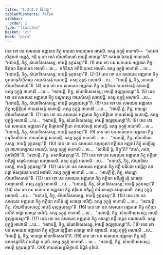 ```yaml
---
title: "1.2.2.2 វិនីតវត្ថុ"
tableOfContents: false
sidebar:
  order: 2
type: "tipitaka"
basket: "vi"
book: "para"
---
```



<DynamicBreadcrumb />

<Division number="281" book="para">

<Paragraph number="1113" book="para">
តេន ខោ បន សមយេន អញ្ញតរោ ភិក្ខុ មាតុយា មាតុបេមេន អាមសិ. តស្ស កុក្កុច្ចំ អហោសិ—  “ភគវតា សិក្ខាបទំ បញ្ញត្តំ, កច្ចិ នុ ខោ អហំ សំឃាទិសេសំ អាបត្តឹ អាបន្នោ”តិ? ភគវតោ ឯតមត្ថំ អារោចេសិ. “អនាបត្តិ, ភិក្ខុ, សំឃាទិសេសស្ស; អាបត្តិ ទុក្កដស្សា”តិ. (1)
</Paragraph>

<Paragraph number="1114" book="para">
តេន ខោ បន សមយេន អញ្ញតរោ ភិក្ខុ ធីតុយា ធីតុបេមេន អាមសិ …បេ…  ភគិនិយា ភគិនិបេមេន អាមសិ. តស្ស កុក្កុច្ចំ អហោសិ …បេ…  “អនាបត្តិ, ភិក្ខុ, សំឃាទិសេសស្ស; អាបត្តិ ទុក្កដស្សា”តិ. (2–3)
</Paragraph>

<Paragraph number="1115" book="para">
តេន ខោ បន សមយេន អញ្ញតរោ ភិក្ខុ បុរាណទុតិយិកាយ កាយសំសគ្គំ សមាបជ្ជិ. តស្ស កុក្កុច្ចំ អហោសិ …បេ…  “អាបត្តឹ ត្វំ, ភិក្ខុ, អាបន្នោ សំឃាទិសេសន៑”តិ. (4)
</Paragraph>

<Paragraph number="1116" book="para">
តេន ខោ បន សមយេន អញ្ញតរោ ភិក្ខុ យក្ខិនិយា កាយសំសគ្គំ សមាបជ្ជិ. តស្ស កុក្កុច្ចំ អហោសិ …បេ…  “អនាបត្តិ, ភិក្ខុ, សំឃាទិសេសស្ស; អាបត្តិ ថុល្លច្ចយស្សា”តិ. (5)
</Paragraph>

<Paragraph number="1117" book="para">
តេន ខោ បន សមយេន អញ្ញតរោ ភិក្ខុ បណ្ឌកស្ស កាយសំសគ្គំ សមាបជ្ជិ. តស្ស កុក្កុច្ចំ អហោសិ …បេ…  “អនាបត្តិ, ភិក្ខុ, សំឃាទិសេសស្ស; អាបត្តិ ថុល្លច្ចយស្សា”តិ. (6)
</Paragraph>

<Paragraph number="1118" book="para">
តេន ខោ បន សមយេន អញ្ញតរោ ភិក្ខុ សុត្តិត្ថិយា កាយសំសគ្គំ សមាបជ្ជិ. តស្ស កុក្កុច្ចំ អហោសិ …បេ…  “អាបត្តឹ ត្វំ, ភិក្ខុ, អាបន្នោ សំឃាទិសេសន៑”តិ. (7)
</Paragraph>

<Paragraph number="1119" book="para">
តេន ខោ បន សមយេន អញ្ញតរោ ភិក្ខុ មតិត្ថិយា កាយសំសគ្គំ សមាបជ្ជិ. តស្ស កុក្កុច្ចំ អហោសិ …បេ…  “អនាបត្តិ, ភិក្ខុ, សំឃាទិសេសស្ស; អាបត្តិ ថុល្លច្ចយស្សា”តិ. (8)
</Paragraph>

<Paragraph number="1120" book="para">
តេន ខោ បន សមយេន អញ្ញតរោ ភិក្ខុ តិរច្ឆានគតិត្ថិយា កាយសំសគ្គំ សមាបជ្ជិ. តស្ស កុក្កុច្ចំ អហោសិ …បេ…  “អនាបត្តិ, ភិក្ខុ, សំឃាទិសេសស្ស; អាបត្តិ ទុក្កដស្សា”តិ. (9)
</Paragraph>

<Paragraph number="1121" book="para">
តេន ខោ បន សមយេន អញ្ញតរោ ភិក្ខុ ទារុធីតលិកាយ កាយសំសគ្គំ សមាបជ្ជិ. តស្ស កុក្កុច្ចំ អហោសិ …បេ…  “អនាបត្តិ, ភិក្ខុ, សំឃាទិសេសស្ស; អាបត្តិ ទុក្កដស្សា”តិ. (10)
</Paragraph>

</Division>
<Division number="282" book="para">

<Paragraph number="1122" book="para">
តេន ខោ បន សមយេន សម្ពហុលា ឥត្ថិយោ អញ្ញតរំ ភិក្ខុំ សម្បីឡេត្វា ពាហាបរម្បរាយ អានេសុំ. តស្ស កុក្កុច្ចំ អហោសិ …បេ…  “សាទិយិ ត្វំ, ភិក្ខូ”តិ? “នាហំ, ភគវា, សាទិយិន៑”តិ. “អនាបត្តិ, ភិក្ខុ, អសាទិយន្តស្សា”តិ. (11)
</Paragraph>

<Paragraph number="1123" book="para">
តេន ខោ បន សមយេន អញ្ញតរោ ភិក្ខុ ឥត្ថិយា អភិរូឡ្ហំ សង្កមំ សារត្តោ សញ្ចាលេសិ. តស្ស កុក្កុច្ចំ អហោសិ …បេ…  “អនាបត្តិ, ភិក្ខុ, សំឃាទិសេសស្ស; អាបត្តិ ទុក្កដស្សា”តិ. (12)
</Paragraph>

<Paragraph number="1124" book="para">
តេន ខោ បន សមយេន អញ្ញតរោ ភិក្ខុ ឥត្ថឹ បដិបថេ បស្សិត្វា សារត្តោ អំសកូដេន បហារំ អទាសិ. តស្ស កុក្កុច្ចំ អហោសិ …បេ…  “អាបត្តឹ ត្វំ, ភិក្ខុ, អាបន្នោ សំឃាទិសេសន៑”តិ. (13)
</Paragraph>

<Paragraph number="1125" book="para">
តេន ខោ បន សមយេន អញ្ញតរោ ភិក្ខុ ឥត្ថិយា អភិរូឡ្ហំ រុក្ខំ សារត្តោ សញ្ចាលេសិ. តស្ស កុក្កុច្ចំ អហោសិ …បេ…  “អនាបត្តិ, ភិក្ខុ, សំឃាទិសេសស្ស; អាបត្តិ ទុក្កដស្សា”តិ. (14)
</Paragraph>

<Paragraph number="1126" book="para">
តេន ខោ បន សមយេន អញ្ញតរោ ភិក្ខុ ឥត្ថិយា អភិរូឡ្ហំ នាវំ សារត្តោ សញ្ចាលេសិ. តស្ស កុក្កុច្ចំ អហោសិ …បេ…  “អនាបត្តិ, ភិក្ខុ, សំឃាទិសេសស្ស; អាបត្តិ ទុក្កដស្សា”តិ. (15)
</Paragraph>

<Paragraph number="1127" book="para">
តេន ខោ បន សមយេន អញ្ញតរោ ភិក្ខុ ឥត្ថិយា គហិតំ រជ្ជុំ សារត្តោ អាវិញ្ឆិ. តស្ស កុក្កុច្ចំ អហោសិ …បេ…  “អនាបត្តិ, ភិក្ខុ, សំឃាទិសេសស្ស; អាបត្តិ ថុល្លច្ចយស្សា”តិ. (16)
</Paragraph>

<Paragraph number="1128" book="para">
តេន ខោ បន សមយេន អញ្ញតរោ ភិក្ខុ ឥត្ថិយា គហិតំ ទណ្ឌំ សារត្តោ អាវិញ្ឆិ. តស្ស កុក្កុច្ចំ អហោសិ …បេ…  “អនាបត្តិ, ភិក្ខុ, សំឃាទិសេសស្ស; អាបត្តិ ថុល្លច្ចយស្សា”តិ. (17)
</Paragraph>

<Paragraph number="1129" book="para">
តេន ខោ បន សមយេន អញ្ញតរោ ភិក្ខុ សារត្តោ ឥត្ថឹ បត្តេន បណាមេសិ. តស្ស កុក្កុច្ចំ អហោសិ …បេ…  “អនាបត្តិ, ភិក្ខុ, សំឃាទិសេសស្ស; អាបត្តិ ថុល្លច្ចយស្សា”តិ. (18)
</Paragraph>

<Paragraph number="1130" book="para">
តេន ខោ បន សមយេន អញ្ញតរោ ភិក្ខុ ឥត្ថិយា វន្ទន្តិយា សារត្តោ បាទំ ឧច្ចារេសិ. តស្ស កុក្កុច្ចំ អហោសិ …បេ…  “អាបត្តឹ ត្វំ, ភិក្ខុ, អាបន្នោ សំឃាទិសេសន៑”តិ. (19)
</Paragraph>

<Paragraph number="1131" book="para">
តេន ខោ បន សមយេន អញ្ញតរោ ភិក្ខុ ឥត្ថឹ គហេស្សាមីតិ វាយមិត្វា ន ឆុបិ. តស្ស កុក្កុច្ចំ អហោសិ …បេ…  “អនាបត្តិ, ភិក្ខុ, សំឃាទិសេសស្ស; អាបត្តិ ទុក្កដស្សា”តិ. (20)

</Paragraph>
</Division>

<Paragraph number="1132" type="center" book="para">
កាយសំសគ្គសិក្ខាបទំ និដ្ឋិតំ ទុតិយំ.
</Paragraph>